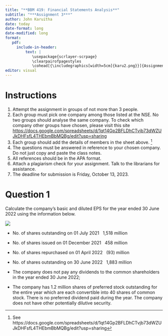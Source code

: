 ```yaml
---
title: "**BBM 419: Financial Statements Analysis**"
subtitle: "***Assignment 3***"
author: John Karuitha
date: today
date-format: long
date-modified: long
format: 
   pdf:
     include-in-header: 
         text: |
            \usepackage{scrlayer-scrpage}
            \clearpairofpagestyles
            \cohead[{\includegraphics[width=5cm]{karu2.png}}]{Assignment 2}
editor: visual
---
```


# **Instructions**

1. Attempt the assignment in groups of not more than 3 people.
2. Each group must pick one company among those listed at the NSE. No two groups should analyse the same company. To check which company other groups have chosen, please visit this site <https://docs.google.com/spreadsheets/d/1qt14Gp2BFLDhCTvjb73dWZUJkDHFsfL4THEbmBbMQBg/edit?usp=sharing>
3. Each group should add the details of members in the sheet above. ^[See https://docs.google.com/spreadsheets/d/1qt14Gp2BFLDhCTvjb73dWZUJkDHFsfL4THEbmBbMQBg/edit?usp=sharing]
3. The questions must be answered in reference to your chosen company. Do not just copy and paste the class notes. 
4. All references should be in the APA format.
5. Attach a plagiarism check for your assignment. Talk to the librarians for assistance.
5. The deadline for submission is Friday, October 13, 2023. 

# **Question 1** 


Calculate the company’s basic and diluted EPS for the year ended 30 June 2022 using the information below. 

![](screen.jpg)


- No. of shares outstanding on 01 July 2021    \hfill\                                        1,518 million 

- No. of shares issued on 01 December 2021      \hfill\                                     458 million 

- No. of shares repurchased on 01 April 2022    \hfill\                                      (93) million 

- No. of shares outstanding on 30 June 2022      \hfill\                                      1,883 million 

- The company does not pay any dividends to the common shareholders in the year ended 30 June 2022;  

- The company has 1.2 million shares of preferred stock outstanding for the entire year which are each convertible into 40 shares of common stock. There is no preferred dividend paid during the year. The company does not have other potentially dilutive security. 

